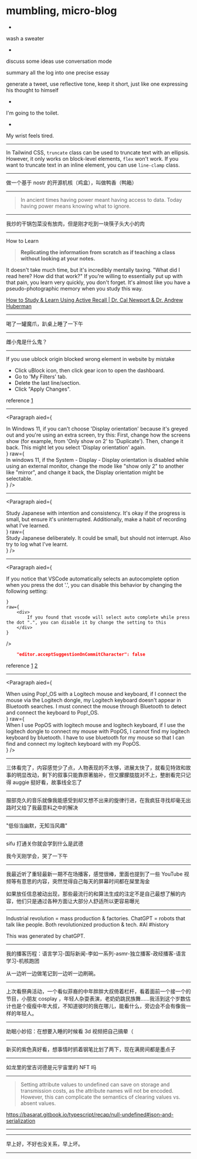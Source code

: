 # mumbling, micro-blog


-

wash a sweater

-

discuss some ideas use conversation mode

summary all the log into one precise essay

generate a tweet, use reflective tone, keep it short, just like one expressing his thought to himself

-

I'm going to the toilet.

-

My wrist feels tired.

---

In Tailwind CSS, `truncate` class can be used to truncate text with an ellipsis. However, it only works on block-level elements, `flex` won't work. If you want to truncate text in an inline element, you can use `line-clamp` class.

---

做一个基于 nostr 的开源机核（鸡盒），叫做鸭香（鸭箱）

---

> In ancient times having power meant having access to data. Today having power means knowing what to ignore.

---

我炒的干锅包菜没有放肉，但是刚才吃到一块筷子头大小的肉

---

How to Learn

> **Replicating the information from scratch as if teaching a class without looking at your notes.**

It doesn't take much time, but it's incredibly mentally taxing. "What did I read here? How did that work?" If you're willing to essentially put up with that pain, you learn very quickly, you don't forget. It's almost like you have a pseudo-photographic memory when you study this way.

[How to Study & Learn Using Active Recall | Dr. Cal Newport & Dr. Andrew Huberman](https://youtu.be/mzexJPoXBCM)

---

喝了一罐魔爪，趴桌上睡了一下午

---

雌小鬼是什么鬼？

---

If you use ublock origin blocked wrong element in website by mistake

- Click uBlock icon, then click gear icon to open the dashboard.
- Go to 'My Filters' tab.
- Delete the last line/section.
- Click "Apply Changes".

reference [1](https://superuser.com/a/1045832)

---

<Paragraph
  aied={
    <div>
      In Windows 11, if you can't choose 'Display orientation' because it's
      greyed out and you're using an extra screen, try this: First, change how
      the screens show (for example, from 'Only show on 2' to 'Duplicate').
      Then, change it back. This might let you select 'Display orientation'
      again.
    </div>
  }
  raw={
    <div>
      In windows 11, if the System - Display - Display orientation is disabled
      while using an external monitor, change the mode like "show only 2" to
      another like "mirror", and change it back, the Display orientation might
      be selectable.
    </div>
  }
/>

---

<Paragraph
  aied={
    <div>
      Study Japanese with intention and consistency. It's okay if the progress
      is small, but ensure it's uninterrupted. Additionally, make a habit of
      recording what I've learned.
    </div>
  }
  raw={
    <div>
      Study Japanese deliberately. It could be small, but should not interrupt.
      Also try to log what I've learnt.
    </div>
  }
/>

---

<Paragraph
    aied={
        <div>
            If you notice that VSCode automatically selects an autocomplete option when you press the dot '.', you can disable this behavior by changing the following setting:
        </div>

    }
    raw={
        <div>
            If you found that vscode will select auto complete while press the dot ".", you can disable it by change the setting to this
        </div>
    }

/>

```json
    "editor.acceptSuggestionOnCommitCharacter": false
```

reference [1](https://stackoverflow.com/a/52816011/6236633) [2](https://stackoverflow.com/a/48287757/6236633)

---

<Paragraph
  aied={
    <div>
      When using Pop!_OS with a Logitech mouse and keyboard, if I connect the
      mouse via the Logitech dongle, my Logitech keyboard doesn't appear in
      Bluetooth searches. I must connect the mouse through Bluetooth to detect
      and connect the keyboard to Pop!_OS.
    </div>
  }
  raw={
    <div>
      When I use PopOS with logitech mouse and logitech keyboard, if I use the
      logitech dongle to connect my mouse with PopOS, I cannot find my logitech
      keyboard by bluetooth. I have to use bluetooth for my mouse so that I can
      find and connect my logitech keyboard with my PopOS.
    </div>
  }
/>

---

三体看完了，内容感觉少了点，人物表现的不太够，进展太快了，就看见特效和故事的明显改动，剩下的叙事只能靠原著脑补，但又朦朦胧胧对不上，整剧看完只记得 auggie 挺好看，故事线全忘了

<GalleryImage src="images/2024-03-31-00-32-27.png" />

---

服部克久的音乐就像我能感受到却又想不出来的旋律行进，在我疯狂寻找却毫无出路时又给了我最意料之中的解决

---

"低俗当幽默，无知当风趣"

---

sifu 打通关你就会学到什么是武德

我今天刚学会，哭了一下午

---

我最近听了重轻最新一期不在场播客，感觉很棒，里面也提到了一些 YouTube 视频等有意思的内容，突然觉得自己每天的屏幕时间都在屎里淘金

如果放任信息被动出现，那些最流行的和算法生成的注定不是自己最想了解的内容，他们只是通过各种方面让大部分人舒适所以更容易曝光

---

Industrial revolution = mass production & factories. ChatGPT = robots that talk like people. Both revolutionized production & tech. #AI #history

This was generated by chatGPT.

---

我的播客历程：语言学习-国际新闻-李如一系列-asmr-独立播客-政经播客-语言学习-机核跑团

从一边听一边做笔记到一边听一边刷碗。

---

上次看祭典活动，一个看似菲裔的中年胖胖大叔倚着栏杆，看着面前一个接一个的节目，小朋友 cosplay ，年轻人杂耍表演，老奶奶跳民族舞......我活到这个岁数估计也是个瘦瘦中年大叔，不知道彼时的我在哪儿，能看什么，旁边会不会有像我一样的年轻人。

---

助眠小妙招：在想要入睡的时候看 3d 视频把自己搞晕（

---

新买的紫色真好看，想事情时抓着钢笔比划了两下，现在满房间都是墨点子

---

如龙里的堂吉诃德是元宇宙里的 NFT 吗

---

> Setting attribute values to undefined can save on storage and transmission costs, as the attribute names will not be encoded. However, this can complicate the semantics of clearing values vs. absent values.

https://basarat.gitbook.io/typescript/recap/null-undefined#json-and-serialization

---

<GalleryImage src="images/2024-03-31-00-51-30.png" />

---

早上好，不好也没关系，早上坏。

---
